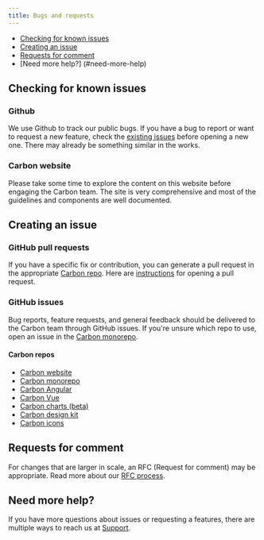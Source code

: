 ```yaml
---
title: Bugs and requests
---
```


<AnchorLinks>

- [Checking for known issues](#checking-for-known-issues)
- [Creating an issue](#creating-an-issue)
- [Requests for comment](#requests-for-comment)
- [Need more help?] (#need-more-help)

</AnchorLinks>

## Checking for known issues

### Github

We use Github to track our public bugs. If you have a bug to report or want to request a new feature, check the [existing issues](https://github.com/carbon-design-system/carbon/issues) before opening a new one. There may already be something similar in the works. 

### Carbon website

Please take some time to explore the content on this website before engaging the Carbon team. The site is very comprehensive and most of the guidelines and components are well documented.

## Creating an issue

### GitHub pull requests

If you have a specific fix or contribution, you can generate a pull request in the appropriate [Carbon repo](https://www.carbondesignsystem.com/resources#development-resources). Here are [instructions](https://github.com/carbon-design-system/carbon-website/wiki/Creating-a-PR-through-github.com-UI) for opening a pull request.

### GitHub issues

Bug reports, feature requests, and general feedback should be delivered to the Carbon team through GitHub issues. If you're unsure which repo to use, open an issue in the [Carbon monorepo](https://github.com/carbon-design-system/carbon).

#### Carbon repos

- [Carbon website](https://github.com/carbon-design-system/carbon-website/issues/new/choose)
- [Carbon monorepo](https://github.com/carbon-design-system/carbon)
- [Carbon Angular](https://github.com/IBM/carbon-components-angular/issues/new)
- [Carbon Vue](https://github.com/carbon-design-system/carbon-components-vue/issues/new)
- [Carbon charts (beta)](https://github.com/IBM/carbon-charts/issues/new)
- [Carbon design kit](https://github.com/IBM/carbon-design-kit/issues/new)
- [Carbon icons](https://github.com/IBM/carbon-icons/issues/new)

## Requests for comment

For changes that are larger in scale, an RFC (Request for comment) may be appropriate. Read more about our [RFC process](https://github.com/carbon-design-system/rfcs).

## Need more help?

If you have more questions about issues or requesting a features, there are multiple ways to reach us at [Support](https://www.carbondesignsystem.com/help/support).



